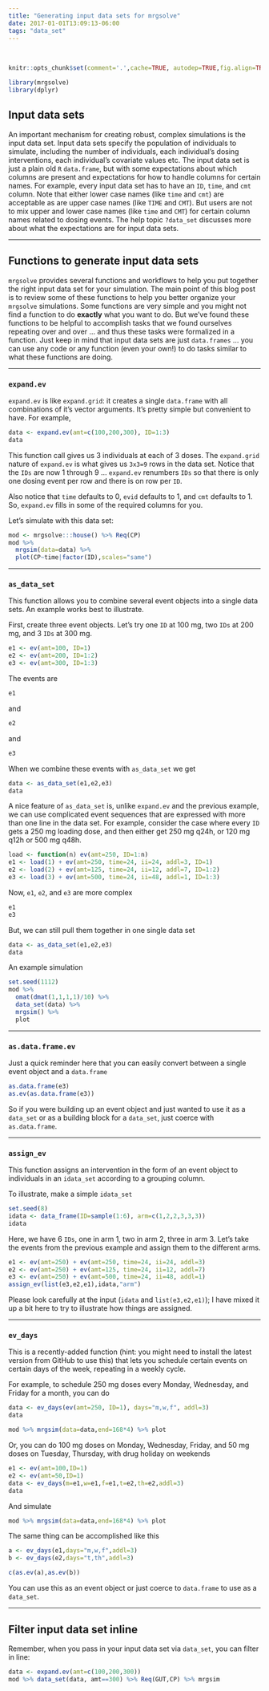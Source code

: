 ```yaml
---
title: "Generating input data sets for mrgsolve"
date: 2017-01-01T13:09:13-06:00
tags: "data_set"
---
```


<BR>

```r
knitr::opts_chunk$set(comment='.',cache=TRUE, autodep=TRUE,fig.align=TRUE)
```
```r
library(mrgsolve)
library(dplyr)
```



## Input data sets
An important mechanism for creating robust, complex simulations is
the input data set.  Input data sets specify the population 
of individuals to simulate, including the number of individuals,
each individual's dosing interventions, each individual's covariate
values etc.  The input data set is just a plain old `R` `data.frame`, but 
with some expectations about which columns are present and expectations 
for how to handle columns for certain names.  For example, 
every input data set has to have an `ID`, `time`, and `cmt` column. Note
that either lower case names (like `time` and `cmt`) are acceptable
as are upper case names (like `TIME` and `CMT`).  But users are not
to mix upper and lower case names (like `time` and `CMT`) for certain
column names related to dosing events.  The help topic `?data_set` 
discusses more about what the expectations are for input data sets.

<hr>
## Functions to generate input data sets
`mrgsolve` provides several functions and workflows to help you 
put together the right input data set for your simulation. The main point 
of this blog post is to review some of these functions to help you 
better organize your `mrgsolve` simulations.  Some functions are very 
simple and you might not find a function to do __exactly__ what you 
want to do.  But we've found these functions to be helpful to 
accomplish tasks that we found ourselves repeating over and over ... and 
thus these tasks were formalized in a function.  Just keep in mind 
that input data sets are just `data.frames` ... you can use any code 
or any function (even your own!) to do tasks similar to what these functions are doing.
<hr>
### `expand.ev`

`expand.ev` is like `expand.grid`: it creates a single `data.frame` with all
combinations of it's vector arguments.  It's pretty simple but convenient to 
have.  For example,

```r
data <- expand.ev(amt=c(100,200,300), ID=1:3)
data
```

This function call gives us 3 individuals at each of 3 doses.  The `expand.grid` nature of `expand.ev` is what gives us `3x3=9` rows in the 
data set.  Notice that the `IDs` are now 1 through 9 ... `expand.ev` renumbers `IDs` so that there is only one dosing event per row and 
there is on row per `ID`. 

Also notice that `time` defaults to 0, `evid` defaults to 1, and `cmt` defaults to 1.  So, `expand.ev` fills in some of the required columns
for you. 

Let's simulate with this data set:
```r
mod <- mrgsolve:::house() %>% Req(CP) 
mod %>% 
  mrgsim(data=data) %>% 
  plot(CP~time|factor(ID),scales="same")
```

<hr>
### `as_data_set`
This function allows you to combine several event objects into a single data sets.  An example works best to illustrate.


First, create three event objects.  Let's try one `ID` at 100 mg, 
two `IDs` at 200 mg, and 3 `IDs` at 300 mg.
```r
e1 <- ev(amt=100, ID=1)
e2 <- ev(amt=200, ID=1:2)
e3 <- ev(amt=300, ID=1:3)
```

The events are
```r
e1
```
and
```r
e2
```
and
```r
e3
```

When we combine these events with `as_data_set` we get
```r
data <- as_data_set(e1,e2,e3)
data
```

A nice feature of `as_data_set` is, unlike `expand.ev` and the previous example, we can use complicated event sequences that are expressed with
more than one line in the data set.  For example, consider the case
where every `ID` gets a 250 mg loading dose, and then either get 250 mg q24h, or 120 mg q12h or 500 mg q48h.

```r
load <- function(n) ev(amt=250, ID=1:n)
e1 <- load(1) + ev(amt=250, time=24, ii=24, addl=3, ID=1)
e2 <- load(2) + ev(amt=125, time=24, ii=12, addl=7, ID=1:2)
e3 <- load(3) + ev(amt=500, time=24, ii=48, addl=1, ID=1:3)
```

Now, `e1`, `e2`, and `e3` are more complex
```r
e1
e3
```

But, we can still pull them together in one single data set
```r
data <- as_data_set(e1,e2,e3)
data
```

An example simulation
```r
set.seed(1112)
mod %>% 
  omat(dmat(1,1,1,1)/10) %>% 
  data_set(data) %>% 
  mrgsim() %>% 
  plot
```
<hr>
### `as.data.frame.ev`
Just a quick reminder here that you can easily convert between 
a single event object and a `data.frame`
```r
as.data.frame(e3)
as.ev(as.data.frame(e3))
```

So if you were building up an event object and just wanted to 
use it as a `data_set` or as a building block for a `data_set`, just
coerce with `as.data.frame`.

<hr>
### `assign_ev`
This function assigns an intervention in the form of an event object
to individuals in an `idata_set` according to a grouping column.

To illustrate, make a simple `idata_set`
```r
set.seed(8)
idata <- data_frame(ID=sample(1:6), arm=c(1,2,2,3,3,3))
idata
```

Here, we have 6 `IDs`, one in arm 1, two in arm 2, three in arm 3.  Let's take the events from the previous example and assign them to the different 
arms.

```r
e1 <- ev(amt=250) + ev(amt=250, time=24, ii=24, addl=3)
e2 <- ev(amt=250) + ev(amt=125, time=24, ii=12, addl=7)
e3 <- ev(amt=250) + ev(amt=500, time=24, ii=48, addl=1)
assign_ev(list(e3,e2,e1),idata,"arm")
```

Please look carefully at the input (`idata` and `list(e3,e2,e1)`); I have mixed
it up a bit here to try to illustrate how things are assigned.  



<hr>
### `ev_days`
This is a recently-added function (hint: you might need to install the latest
version from GitHub to use this) that lets you schedule certain events on certain
days of the week, repeating in a weekly cycle.  

For example, to schedule 250 mg doses every Monday, Wednesday, and Friday for a
month, you can do
```r
data <- ev_days(ev(amt=250, ID=1), days="m,w,f", addl=3)
data

mod %>% mrgsim(data=data,end=168*4) %>% plot
```


Or, you can do 100 mg doses on Monday, Wednesday, Friday, and 50 mg doses on Tuesday, Thursday, with drug holiday on weekends
```r
e1 <- ev(amt=100,ID=1)
e2 <- ev(amt=50,ID=1)
data <- ev_days(m=e1,w=e1,f=e1,t=e2,th=e2,addl=3)
data
```

And simulate
```r
mod %>% mrgsim(data=data,end=168*4) %>% plot
```


The same thing can be accomplished like this
```r
a <- ev_days(e1,days="m,w,f",addl=3)
b <- ev_days(e2,days="t,th",addl=3)

c(as.ev(a),as.ev(b))
```
You can use this as an event object or just coerce to `data.frame` to use as
a `data_set`.
<hr>
## Filter input data set inline
Remember, when you pass in your input data set via `data_set`, you can 
filter in line:

```r
data <- expand.ev(amt=c(100,200,300))
mod %>% data_set(data, amt==300) %>% Req(GUT,CP) %>% mrgsim
```








